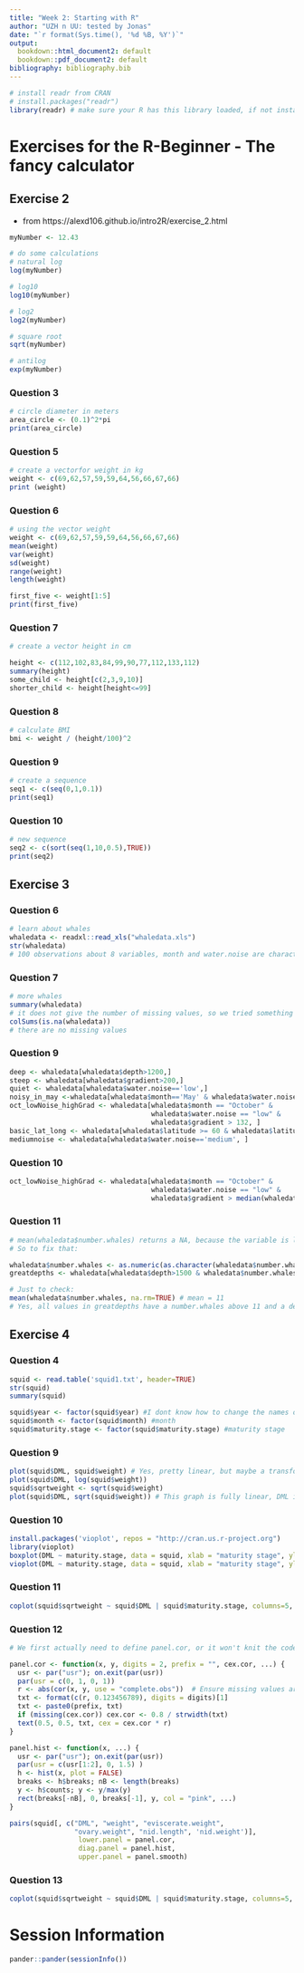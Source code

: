 ```yaml
---
title: "Week 2: Starting with R"
author: "UZH n UU: tested by Jonas"
date: "`r format(Sys.time(), '%d %B, %Y')`"
output:
  bookdown::html_document2: default
  bookdown::pdf_document2: default
bibliography: bibliography.bib
---
```


```r
# install readr from CRAN
# install.packages("readr")
library(readr) # make sure your R has this library loaded, if not install it (see line above)
```

# Exercises for the R-Beginner - The fancy calculator

## Exercise 2
* from https://alexd106.github.io/intro2R/exercise_2.html
```r
myNumber <- 12.43

# do some calculations
# natural log
log(myNumber)
```

```r
# log10
log10(myNumber)
```

```r
# log2
log2(myNumber)
```
```r
# square root
sqrt(myNumber)
```
```r
# antilog
exp(myNumber)
```
### Question 3
```r
# circle diameter in meters
area_circle <- (0.1)^2*pi
print(area_circle)
```

### Question 5
```r
# create a vectorfor weight in kg
weight <- c(69,62,57,59,59,64,56,66,67,66)
print (weight)
```
### Question 6
```r
# using the vector weight
weight <- c(69,62,57,59,59,64,56,66,67,66)
mean(weight)
var(weight)
sd(weight)
range(weight)
length(weight)

first_five <- weight[1:5]
print(first_five)
```
### Question 7
```r
# create a vector height in cm

height <- c(112,102,83,84,99,90,77,112,133,112)
summary(height)
some_child <- height[c(2,3,9,10)]
shorter_child <- height[height<=99]
```

### Question 8
```r
# calculate BMI
bmi <- weight / (height/100)^2 
```

### Question 9
```r
# create a sequence 
seq1 <- c(seq(0,1,0.1))
print(seq1)
```
### Question 10
```r
# new sequence 
seq2 <- c(sort(seq(1,10,0.5),TRUE))
print(seq2)
```
## Exercise 3
### Question 6
```r
# learn about whales
whaledata <- readxl::read_xls("whaledata.xls")
str(whaledata)
# 100 observations about 8 variables, month and water.noise are character variables. 
```
### Question 7
```r
# more whales 
summary(whaledata)
# it does not give the number of missing values, so we tried something else
colSums(is.na(whaledata))
# there are no missing values 

```
### Question 9
```r
deep <- whaledata[whaledata$depth>1200,]
steep <- whaledata[whaledata$gradient>200,]
quiet <- whaledata[whaledata$water.noise=='low',]
noisy_in_may <-whaledata[whaledata$month=='May' & whaledata$water.noise=='high',]
oct_lowNoise_highGrad <- whaledata[whaledata$month == "October" & 
                                   whaledata$water.noise == "low" & 
                                   whaledata$gradient > 132, ]
basic_lat_long <- whaledata[whaledata$latitude >= 60 & whaledata$latitude <= 61 &                    whaledata$longitude >= -6 & whaledata$longitude <= 4,]
mediumnoise <- whaledata[whaledata$water.noise=='medium', ]
```
### Question 10
```r
oct_lowNoise_highGrad <- whaledata[whaledata$month == "October" & 
                                   whaledata$water.noise == "low" & 
                                   whaledata$gradient > median(whaledata$gradient), ]
```
### Question 11
```r

# mean(whaledata$number.whales) returns a NA, because the variable is listed as a character variable and not a numeric variable. 
# So to fix that:

whaledata$number.whales <- as.numeric(as.character(whaledata$number.whales))
greatdepths <- whaledata[whaledata$depth>1500 & whaledata$number.whales>mean(whaledata$number.whales,na.rm=TRUE), ]

# Just to check: 
mean(whaledata$number.whales, na.rm=TRUE) # mean = 11
# Yes, all values in greatdepths have a number.whales above 11 and a depth >1500
```

## Exercise 4
### Question 4
```r
squid <- read.table('squid1.txt', header=TRUE)
str(squid)
summary(squid)

squid$year <- factor(squid$year) #I dont know how to change the names of the variables, so just continuing like this: year
squid$month <- factor(squid$month) #month
squid$maturity.stage <- factor(squid$maturity.stage) #maturity stage
```

### Question 9
```r
plot(squid$DML, squid$weight) # Yes, pretty linear, but maybe a transformation would make it more linear.
plot(squid$DML, log(squid$weight))
squid$sqrtweight <- sqrt(squid$weight)
plot(squid$DML, sqrt(squid$weight)) # This graph is fully linear, DML is proportional to the squareroot of weight. 
```

### Question 10
```r
install.packages('vioplot', repos = "http://cran.us.r-project.org")
library(vioplot)
boxplot(DML ~ maturity.stage, data = squid, xlab = "maturity stage", ylab = "DML")
vioplot(DML ~ maturity.stage, data = squid, xlab = "maturity stage", ylab = "DML")
```
### Question 11
```r
coplot(squid$sqrtweight ~ squid$DML | squid$maturity.stage, columns=5, xlab = 'DML', ylab = 'Square root of weight')
```
### Question 12
```r
# We first actually need to define panel.cor, or it won't knit the code. We used the following code from the Intro to R book: 

panel.cor <- function(x, y, digits = 2, prefix = "", cex.cor, ...) {
  usr <- par("usr"); on.exit(par(usr))
  par(usr = c(0, 1, 0, 1))
  r <- abs(cor(x, y, use = "complete.obs"))  # Ensure missing values are handled
  txt <- format(c(r, 0.123456789), digits = digits)[1]
  txt <- paste0(prefix, txt)
  if (missing(cex.cor)) cex.cor <- 0.8 / strwidth(txt)
  text(0.5, 0.5, txt, cex = cex.cor * r)
}

panel.hist <- function(x, ...) {
  usr <- par("usr"); on.exit(par(usr))
  par(usr = c(usr[1:2], 0, 1.5) )
  h <- hist(x, plot = FALSE)
  breaks <- h$breaks; nB <- length(breaks)
  y <- h$counts; y <- y/max(y)
  rect(breaks[-nB], 0, breaks[-1], y, col = "pink", ...)
}

pairs(squid[, c("DML", "weight", "eviscerate.weight", 
                "ovary.weight", "nid.length", 'nid.weight')], 
                 lower.panel = panel.cor,
                 diag.panel = panel.hist,
                 upper.panel = panel.smooth)

```
### Question 13
```r
coplot(squid$sqrtweight ~ squid$DML | squid$maturity.stage, columns=5, xlab = 'DML', ylab = 'Square root of weight')
```

# Session Information

```r
pander::pander(sessionInfo())
```


